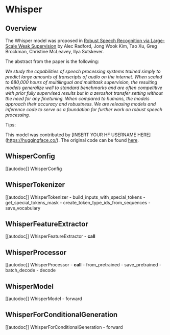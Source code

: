 <!--Copyright 2022 The HuggingFace Team. All rights reserved.

Licensed under the Apache License, Version 2.0 (the "License"); you may not use this file except in compliance with
the License. You may obtain a copy of the License at

http://www.apache.org/licenses/LICENSE-2.0

Unless required by applicable law or agreed to in writing, software distributed under the License is distributed on
an "AS IS" BASIS, WITHOUT WARRANTIES OR CONDITIONS OF ANY KIND, either express or implied. See the License for the
specific language governing permissions and limitations under the License.
-->

# Whisper

## Overview

The Whisper model was proposed in [Robust Speech Recognition via Large-Scale Weak Supervision](https://cdn.openai.com/papers/whisper.pdf) by Alec Radford, Jong Wook Kim, Tao Xu, Greg Brockman, Christine McLeavey, Ilya Sutskever.
<INSERT SHORT SUMMARY HERE>

The abstract from the paper is the following:

*We study the capabilities of speech processing systems trained simply to predict large amounts of transcripts of audio on the internet. When scaled to 680,000 hours of multilingual and multitask supervision, the resulting models generalize well to standard benchmarks and are often competitive with prior fully supervised results but in a zeroshot transfer setting without the need for any finetuning. When compared to humans, the models approach their accuracy and robustness. We are releasing models and inference code to serve as a foundation for further work on robust speech processing.*


Tips:

<INSERT TIPS ABOUT MODEL HERE>

This model was contributed by [INSERT YOUR HF USERNAME HERE](https://huggingface.co/<INSERT YOUR HF USERNAME HERE>).
The original code can be found [here](<INSERT LINK TO GITHUB REPO HERE>).


## WhisperConfig

[[autodoc]] WhisperConfig

## WhisperTokenizer

[[autodoc]] WhisperTokenizer
    - build_inputs_with_special_tokens
    - get_special_tokens_mask
    - create_token_type_ids_from_sequences
    - save_vocabulary

## WhisperFeatureExtractor

[[autodoc]] WhisperFeatureExtractor
    - __call__

## WhisperProcessor

[[autodoc]] WhisperProcessor
    - __call__
    - from_pretrained
    - save_pretrained
    - batch_decode
    - decode

## WhisperModel

[[autodoc]] WhisperModel
    - forward

## WhisperForConditionalGeneration

[[autodoc]] WhisperForConditionalGeneration
    - forward
